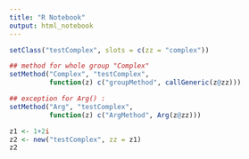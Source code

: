 ```yaml
---
title: "R Notebook"
output: html_notebook
---
```



```r
setClass("testComplex", slots = c(zz = "complex"))

## method for whole group "Complex"
setMethod("Complex", "testComplex",
          function(z) c("groupMethod", callGeneric(z@zz)))

## exception for Arg() :
setMethod("Arg", "testComplex",
          function(z) c("ArgMethod", Arg(z@zz)))

z1 <- 1+2i
z2 <- new("testComplex", zz = z1)
z2
```